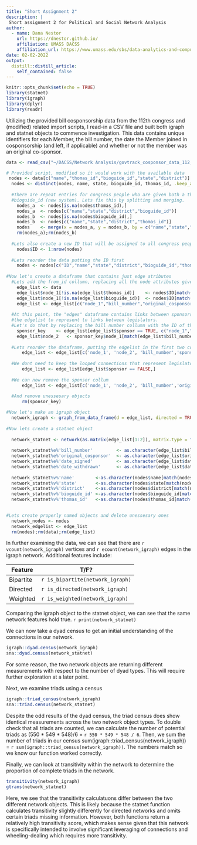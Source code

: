 ```yaml
---
title: "Short Assignment 2"
description: |
 Short assignment 2 for Political and Social Network Analysis
author:
  - name: Dana Nestor
    url: https://dnestor.github.io/
    affiliation: UMASS DACSS
    affiliation_url: https://www.umass.edu/sbs/data-analytics-and-computational-social-science-program
date: 02-02-2022
output:
  distill::distill_article:
    self_contained: false
---
```



```r
knitr::opts_chunk$set(echo = TRUE)
library(statnet)
library(igraph)
library(dplyr)
library(readr)
```

Utilizing the provided bill cosponsorship data from the 112th congress and (modified) related import scripts, I read-in a CSV file and built both igraph and statnet objects to commence investigation. This data contains unique identifiers for each Member, the bill number, the date the Member joined in cosponsorship (and left, if applicable) and whether or not the member was an original co-sponsor.

```r
data <- read_csv("~/DACSS/Network Analysis/govtrack_cosponsor_data_112_congress.csv")

# Provided script, modified so it would work with the available data
 nodes <- data[c("name","thomas_id","bioguide_id","state","district")]
  nodes <- distinct(nodes, name, state, bioguide_id, thomas_id, .keep_all = TRUE)
  
  #There are repeat entries for congress people who are given both a thomas_id (old system) and a
  #bioguide_id (new system). Lets fix this by splitting and merging. 
    nodes_a  <- nodes[is.na(nodes$thomas_id),]
    nodes_a  <- nodes[c("name","state","district","bioguide_id")]
    nodes_b  <- nodes[is.na(nodes$bioguide_id),]
    nodes_b  <- nodes[c("name","state","district","thomas_id")]
    nodes    <- merge(x = nodes_a, y = nodes_b, by = c("name","state","district"), all = TRUE)
    rm(nodes_a);rm(nodes_b)
  
  #Lets also create a new ID that will be assigned to all congress people
    nodes$ID <- 1:nrow(nodes)
  
  #Lets reorder the data putting the ID first
    nodes <- nodes[c("ID","name","state","district","bioguide_id","thomas_id")]
  
#Now let's create a dataframe that contains just edge atributes
  #Lets add the from_id collumn, replacing all the node attributes given for the senator cosponsoring
    edge_list <- data
    edge_list$node_1[!is.na(edge_list$thomas_id)]    <- nodes$ID[match(edge_list$thomas_id, nodes$thomas_id)][!is.na(edge_list$thomas_id)]
    edge_list$node_1[!is.na(edge_list$bioguide_id)]  <- nodes$ID[match(edge_list$bioguide_id, nodes$bioguide_id)][!is.na(edge_list$bioguide_id)]
    edge_list <- edge_list[c("node_1","bill_number","original_cosponsor","date_signed","date_withdrawn","sponsor")]
  
  #At this point, the "edges" dataframe contains links between sponsors and bills. Instead we want want 
  #the edgelist to represent to links between legislators. 
  #Let's do that by replacing the bill number collumn with the ID of the bill's original sponsor
    sponsor_key    <- edge_list[edge_list$sponsor == TRUE, c("node_1","bill_number")]
    edge_list$node_2   <- sponsor_key$node_1[match(edge_list$bill_number, sponsor_key$bill_number)]
    
  #Lets reorder the dataframe, putting the edgelist in the first two collumns
      edge_list <- edge_list[c('node_1', 'node_2', 'bill_number','sponsor', 'original_cosponsor', 'date_signed', 'date_withdrawn')]
    
  #We dont need to keep the looped connections that represent legislators sponsoring their own bills
      edge_list <- edge_list[edge_list$sponsor == FALSE,]
  
  #We can now remove the sponsor collum
      edge_list <- edge_list[c('node_1', 'node_2', 'bill_number','original_cosponsor', 'date_signed', 'date_withdrawn')]
      
  #And remove unessesary objects
      rm(sponsor_key)

#Now let's make an igraph object
  network_igraph <- graph_from_data_frame(d = edge_list, directed = TRUE, vertices = nodes)
  
#Now lets create a statnet object
  
  network_statnet <- network(as.matrix(edge_list[1:2]), matrix.type = "edgelist", directed = TRUE)
  
  network_statnet%e%'bill_number'         <- as.character(edge_list$bill_number)
  network_statnet%e%'original_cosponsor'  <- as.character(edge_list$original_cosponsor)
  network_statnet%e%'date_signed'         <- as.character(edge_list$date_signed)
  network_statnet%e%'date_withdrawn'      <- as.character(edge_list$date_withdrawn)
  
  network_statnet%v%'name'        <-as.character(nodes$name[match(nodes$ID,network_statnet%v%'vertex.names')])
  network_statnet%v%'state'       <-as.character(nodes$state[match(nodes$ID,network_statnet%v%'vertex.names')])
  network_statnet%v%'district'    <-as.character(nodes$district[match(nodes$ID,network_statnet%v%'vertex.names')])
  network_statnet%v%'bioguide_id' <-as.character(nodes$bioguide_id[match(nodes$ID,network_statnet%v%'vertex.names')])
  network_statnet%v%'thomas_id'   <-as.character(nodes$thomas_id[match(nodes$ID,network_statnet%v%'vertex.names')])
  

#Lets create properly named objects and delete unessesary ones
  network_nodes <- nodes
  network_edgelist <- edge_list
  rm(nodes);rm(data);rm(edge_list)
```

In further examining the data, we can see that there are `r vcount(network_igraph)` vertices and `r ecount(network_igraph)` edges in the igraph network. Additional features include:

Feature | T/F?
------- | ----
Bipartite | `r is_bipartite(network_igraph)`
Directed | `r is_directed(network_igraph)`
Weighted | `r is_weighted(network_igraph)`

Comparing the igraph object to the statnet object, we can see that the same network features hold true.
`r print(network_statnet)`

We can now take a dyad census to get an initial understanding of the connections in our network.

```r
igraph::dyad.census(network_igraph)
sna::dyad.census(network_statnet)
```

For some reason, the two network objects are returning different measurements with respect to the number of dyad types. This will require further exploration at a later point.

Next, we examine triads using a census

```r
igraph::triad_census(network_igraph)
sna::triad.census(network_statnet)
```

Despite the odd results of the dyad census, the triad census does show identical measurements across the two network object types. To double check that all triads are counted, we can calculate the number of potential triads as (550 * 549 * 548)/6 = `r 550 * 549 * 548 / 6`. Then, we sum the number of triads in our census sum(igraph::triad_census(network_igraph)) = `r sum(igraph::triad_census(network_igraph))`. The numbers match so we know our function worked correctly.

Finally, we can look at transitivity within the network to determine the proportion of complete triads in the network. 

```r
transitivity(network_igraph)
gtrans(network_statnet)
```

Here, we see that the transitivity calculatuons differ between the two different network objects. This is likely because the statnet function calculates transitivity slightly differently for directed networks and omits certain triads missing information. However, both functions return a relatively high transitivity score, which makes sense given that this network is specifically intended to involve significant leveraging of connections and wheeling-dealing which requires more transitivity.
